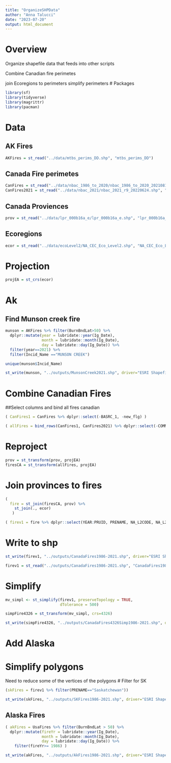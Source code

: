 ```yaml
---
title: "OrganizeSHPData"
author: "Anna Talucci"
date: "2023-07-20"
output: html_document
---
```


# Overview
Organize shapefile data that feeds into other scripts

Combine Canadian fire perimetes

join Ecoregions to perimeters
simplify perimeters
# Packages
```r
library(sf)
library(tidyverse)
library(magrittr)
library(pacman)
```

# Data 
## AK Fires
```r
AKFires = st_read("../data/mtbs_perims_DD.shp", "mtbs_perims_DD")

```

## Canada Fire perimetes
```r
CanFires = st_read("../data/nbac_1986_to_2020/nbac_1986_to_2020_20210810.shp", "nbac_1986_to_2020_20210810")
CanFires2021 = st_read("../data/nbac_2021/nbac_2021_r9_20220624.shp", "nbac_2021_r9_20220624")
```

## Canada Proviences
```r
prov = st_read("../data/lpr_000b16a_e/lpr_000b16a_e.shp", "lpr_000b16a_e")
```

## Ecoregions
```r
ecor = st_read("../data/ecoLevel2/NA_CEC_Eco_Level2.shp", "NA_CEC_Eco_Level2")
```


# Projection
```r
projEA = st_crs(ecor)
```

# Ak 
## Find Munson creek fire
```r
munson = AKFires %>% filter(BurnBndLat>50) %>% 
  dplyr::mutate(year = lubridate::year(Ig_Date), 
                month = lubridate::month(Ig_Date), 
                day = lubridate::day(Ig_Date)) %>%
  filter(year==2021) %>%
  filter(Incid_Name =="MUNSON CREEK")
```

```r
unique(munson$Incid_Name)
```
```r
st_write(munson, "../outputs/MunsonCreek2021.shp", driver="ESRI Shapefile")
```

# Combine Canadian Fires
##Select columns and bind all fires canadian
```r
( CanFires1 = CanFires %>% dplyr::select(-BASRC_1, -new_flg) )
```

```r
( allFires = bind_rows(CanFires1, CanFires2021) %>% dplyr::select(-COMMENTS) )
```


# Reproject
```r
prov = st_transform(prov, projEA)
firesCA = st_transform(allFires, projEA)
```

# Join provinces to fires


```r
(
  fire = st_join(firesCA, prov) %>% 
    st_join(., ecor)
   )
```
```r
( firev1 = fire %>% dplyr::select(YEAR:PRUID, PRENAME, NA_L2CODE, NA_L2NAME, NA_L1CODE, NA_L1NAME, geometry))
```




# Write to shp
```r
st_write(firev1, "../outputs/CanadaFires1986-2021.shp", driver="ESRI Shapefile")
```
```r
firev1 = st_read("../outputs/CanadaFires1986-2021.shp", "CanadaFires1986-2021")
```
# Simplify
```r
mv_simpl <- st_simplify(firev1, preserveTopology = TRUE,
                        dTolerance = 500)
```


```r
simpFire4326 = st_transform(mv_simpl, crs=4326)

```

```r
st_write(simpFire4326, "../outputs/CanadaFires4326Simp1986-2021.shp", driver="ESRI Shapefile")
```
# Add Alaska

# Simplify polygons
Need to reduce some of the vertices of the polygons
# Filter for SK
```r
(skFires = firev1 %>% filter(PRENAME=="Saskatchewan"))
```

```r
st_write(skFires, "../outputs/SKFires1986-2021.shp", driver="ESRI Shapefile")
```
##  Alaska Fires

```r
( akFires = UsaFires %>% filter(BurnBndLat > 50) %>%
  dplyr::mutate(fireYr = lubridate::year(Ig_Date), 
                month = lubridate::month(Ig_Date), 
                day = lubridate::day(Ig_Date)) %>%
    filter(fireYr>= 1986) )
```


```r
st_write(akFires, "../outputs/AkFires1986-2021.shp", driver="ESRI Shapefile")
```